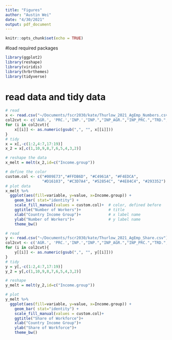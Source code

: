 ```yaml
---
title: "Figures"
author: "Austin Wei"
date: "4/30/2021"
output: pdf_document
---
```


```r
knitr::opts_chunk$set(echo = TRUE)
```

#load required packages
```r
library(ggplot2)
library(reshape)
library(viridis)
library(hrbrthemes)
library(tidyverse)
```

# read data and tidy data
```r
# read
x <- read.csv("~/Documents/fscr2030/kate/Thurlow_2021_AgEmp_Numbers.csv")
col2cvt <- c('AGR.', 'PRC.','INP.',"INP.","INP_AGR.","INP_PRC.","TRD.","TRD_AGR.","TRD_PRC.","HFS.")  # columns for conversion
for (i in col2cvt){
    x[[i]] <- as.numeric(gsub(",", "", x[[i]]))
}
# tidy
x = x[,-c(1:2,4:7,17:19)]
x_2 = x[,c(1,10,9,8,7,6,5,4,3,2)]

# reshape the data
x_melt = melt(x_2,id=c("Income.group"))

# define the color
custom.col <- c("#009E73","#FFDB6D", "#C4961A", "#F4EDCA", 
                "#D16103", "#C3D7A4", "#52854C", "#4E84C4", "#293352")
# plot data
x_melt %>%
  ggplot(aes(fill=variable, y=value, x=Income.group)) + 
    geom_bar( stat="identity") +
    scale_fill_manual(values = custom.col)+  # color, defined before
    ggtitle("Number of Workers")+            # title
    xlab("Country Income Group")+            # x label name
    ylab("Number of Workers")+               # y label name
    theme_bw()


```


```r
# read
y <- read.csv("~/Documents/fscr2030/kate/Thurlow_2021_AgEmp_Share.csv")
col2cvt <- c('AGR.', 'PRC.','INP.',"INP.","INP_AGR.","INP_PRC.","TRD.","TRD_AGR.","TRD_PRC.","HFS.")  # columns for conversion
for (i in col2cvt){
    y[[i]] <- as.numeric(gsub(",", "", y[[i]]))
}
# tidy
y = y[,-c(1:2,4:7,17:19)]
y_2 = y[,c(1,10,9,8,7,6,5,4,3,2)]

# reshape
y_melt = melt(y_2,id=c("Income.group"))

# plot
y_melt %>%
  ggplot(aes(fill=variable, y=value, x=Income.group)) + 
    geom_bar( stat="identity") +
    scale_fill_manual(values = custom.col)+
    ggtitle("Share of Workforce")+
    xlab("Country Income Group")+
    ylab("Share of Workforce")+
    theme_bw()
```

